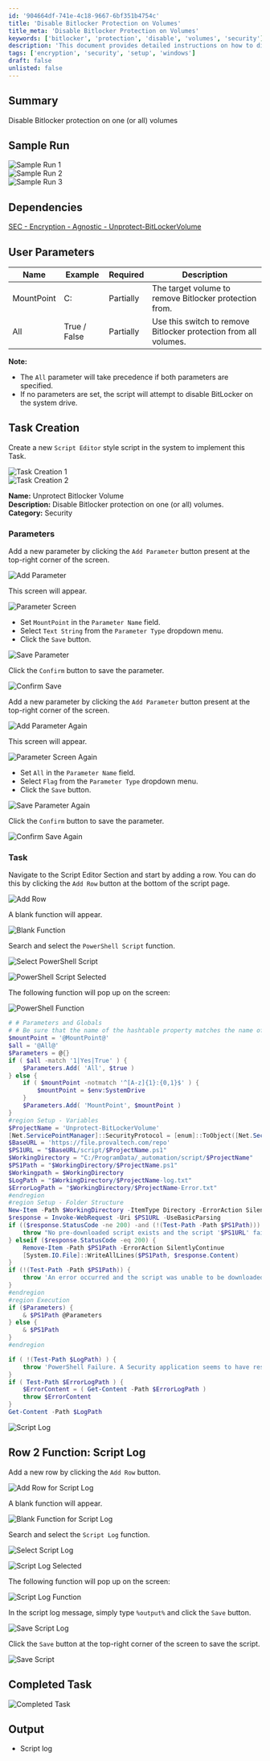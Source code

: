 ```yaml
---
id: '904664df-741e-4c18-9667-6bf351b4754c'
title: 'Disable Bitlocker Protection on Volumes'
title_meta: 'Disable Bitlocker Protection on Volumes'
keywords: ['bitlocker', 'protection', 'disable', 'volumes', 'security']
description: 'This document provides detailed instructions on how to disable Bitlocker protection on one or all volumes. It includes sample runs, dependencies, user parameters, task creation steps, and script execution details.'
tags: ['encryption', 'security', 'setup', 'windows']
draft: false
unlisted: false
---
```

## Summary

Disable Bitlocker protection on one (or all) volumes

## Sample Run

![Sample Run 1](../../../static/img/Unprotect-Bitlocker-Volume/image_1.png)  
![Sample Run 2](../../../static/img/Unprotect-Bitlocker-Volume/image_2.png)  
![Sample Run 3](../../../static/img/Unprotect-Bitlocker-Volume/image_3.png)  

## Dependencies

[SEC - Encryption - Agnostic - Unprotect-BitLockerVolume](https://proval.itglue.com/DOC-5078775-8952850)

## User Parameters

| Name       | Example       | Required   | Description                                                        |
|------------|---------------|------------|--------------------------------------------------------------------|
| MountPoint | C:            | Partially  | The target volume to remove Bitlocker protection from.             |
| All        | True / False  | Partially  | Use this switch to remove Bitlocker protection from all volumes.   |

**Note:**  
- The `All` parameter will take precedence if both parameters are specified.
- If no parameters are set, the script will attempt to disable BitLocker on the system drive.

## Task Creation

Create a new `Script Editor` style script in the system to implement this Task.  

![Task Creation 1](../../../static/img/Unprotect-Bitlocker-Volume/image_4.png)  
![Task Creation 2](../../../static/img/Unprotect-Bitlocker-Volume/image_5.png)  

**Name:** Unprotect Bitlocker Volume  
**Description:** Disable Bitlocker protection on one (or all) volumes.  
**Category:** Security  

### Parameters

Add a new parameter by clicking the `Add Parameter` button present at the top-right corner of the screen.  

![Add Parameter](../../../static/img/Unprotect-Bitlocker-Volume/image_6.png)  

This screen will appear.  

![Parameter Screen](../../../static/img/Unprotect-Bitlocker-Volume/image_7.png)  

- Set `MountPoint` in the `Parameter Name` field.
- Select `Text String` from the `Parameter Type` dropdown menu.
- Click the `Save` button.  

![Save Parameter](../../../static/img/Unprotect-Bitlocker-Volume/image_8.png)  

Click the `Confirm` button to save the parameter.  

![Confirm Save](../../../static/img/Unprotect-Bitlocker-Volume/image_9.png)  

Add a new parameter by clicking the `Add Parameter` button present at the top-right corner of the screen.  

![Add Parameter Again](../../../static/img/Unprotect-Bitlocker-Volume/image_6.png)  

This screen will appear.  

![Parameter Screen Again](../../../static/img/Unprotect-Bitlocker-Volume/image_7.png)  

- Set `All` in the `Parameter Name` field.
- Select `Flag` from the `Parameter Type` dropdown menu.
- Click the `Save` button.  

![Save Parameter Again](../../../static/img/Unprotect-Bitlocker-Volume/image_10.png)  

Click the `Confirm` button to save the parameter.  

![Confirm Save Again](../../../static/img/Unprotect-Bitlocker-Volume/image_11.png)  

### Task

Navigate to the Script Editor Section and start by adding a row. You can do this by clicking the `Add Row` button at the bottom of the script page.  

![Add Row](../../../static/img/Unprotect-Bitlocker-Volume/image_12.png)  

A blank function will appear.  

![Blank Function](../../../static/img/Unprotect-Bitlocker-Volume/image_13.png)  

Search and select the `PowerShell Script` function.  

![Select PowerShell Script](../../../static/img/Unprotect-Bitlocker-Volume/image_14.png)  

![PowerShell Script Selected](../../../static/img/Unprotect-Bitlocker-Volume/image_15.png)  

The following function will pop up on the screen:  

![PowerShell Function](../../../static/img/Unprotect-Bitlocker-Volume/image_16.png)  

```powershell
# # Parameters and Globals
# # Be sure that the name of the hashtable property matches the name of the parameter of the script that you are calling.
$mountPoint = '@MountPoint@'
$all = '@All@'
$Parameters = @{}
if ( $all -match '1|Yes|True' ) {
    $Parameters.Add( 'All', $true )
} else {
    if ( $mountPoint -notmatch '^[A-z]{1}:{0,1}$' ) {
        $mountPoint = $env:SystemDrive
    }
    $Parameters.Add( 'MountPoint', $mountPoint )
}
#region Setup - Variables
$ProjectName = 'Unprotect-BitLockerVolume'
[Net.ServicePointManager]::SecurityProtocol = [enum]::ToObject([Net.SecurityProtocolType], 3072)
$BaseURL = 'https://file.provaltech.com/repo'
$PS1URL = "$BaseURL/script/$ProjectName.ps1"
$WorkingDirectory = "C:/ProgramData/_automation/script/$ProjectName"
$PS1Path = "$WorkingDirectory/$ProjectName.ps1"
$Workingpath = $WorkingDirectory
$LogPath = "$WorkingDirectory/$ProjectName-log.txt"
$ErrorLogPath = "$WorkingDirectory/$ProjectName-Error.txt"
#endregion
#region Setup - Folder Structure
New-Item -Path $WorkingDirectory -ItemType Directory -ErrorAction SilentlyContinue | Out-Null
$response = Invoke-WebRequest -Uri $PS1URL -UseBasicParsing
if (($response.StatusCode -ne 200) -and (!(Test-Path -Path $PS1Path))) {
    throw "No pre-downloaded script exists and the script '$PS1URL' failed to download. Exiting."
} elseif ($response.StatusCode -eq 200) {
    Remove-Item -Path $PS1Path -ErrorAction SilentlyContinue
    [System.IO.File]::WriteAllLines($PS1Path, $response.Content)
}
if (!(Test-Path -Path $PS1Path)) {
    throw 'An error occurred and the script was unable to be downloaded. Exiting.'
}
#endregion
#region Execution
if ($Parameters) {
    & $PS1Path @Parameters
} else {
    & $PS1Path
}
#endregion
```

```powershell
if ( !(Test-Path $LogPath) ) {
    throw 'PowerShell Failure. A Security application seems to have restricted the execution of the PowerShell Script.'
}
if ( Test-Path $ErrorLogPath ) {
    $ErrorContent = ( Get-Content -Path $ErrorLogPath )
    throw $ErrorContent
}
Get-Content -Path $LogPath
```

![Script Log](../../../static/img/Unprotect-Bitlocker-Volume/image_17.png)  

## Row 2 Function: Script Log

Add a new row by clicking the `Add Row` button.  

![Add Row for Script Log](../../../static/img/Unprotect-Bitlocker-Volume/image_18.png)  

A blank function will appear.  

![Blank Function for Script Log](../../../static/img/Unprotect-Bitlocker-Volume/image_13.png)  

Search and select the `Script Log` function.  

![Select Script Log](../../../static/img/Unprotect-Bitlocker-Volume/image_19.png)  

![Script Log Selected](../../../static/img/Unprotect-Bitlocker-Volume/image_20.png)  

The following function will pop up on the screen:  

![Script Log Function](../../../static/img/Unprotect-Bitlocker-Volume/image_21.png)  

In the script log message, simply type `%output%` and click the `Save` button.  

![Save Script Log](../../../static/img/Unprotect-Bitlocker-Volume/image_22.png)  

Click the `Save` button at the top-right corner of the screen to save the script.  

![Save Script](../../../static/img/Unprotect-Bitlocker-Volume/image_23.png)  

## Completed Task

![Completed Task](../../../static/img/Unprotect-Bitlocker-Volume/image_24.png)  

## Output

- Script log












